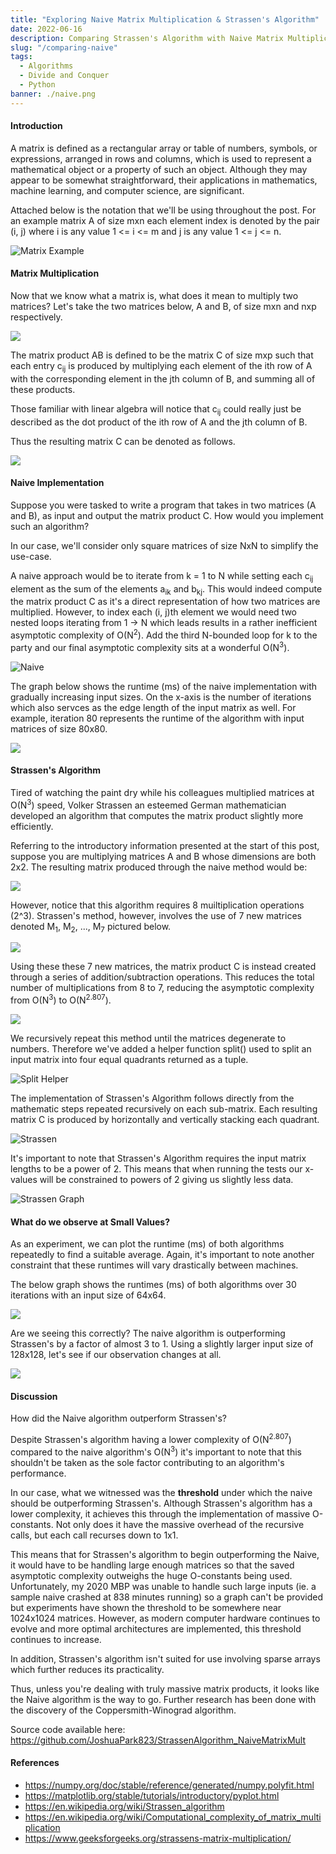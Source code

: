 ```yaml
---
title: "Exploring Naive Matrix Multiplication & Strassen's Algorithm"
date: 2022-06-16
description: Comparing Strassen's Algorithm with Naive Matrix Multiplication.
slug: "/comparing-naive"
tags:
  - Algorithms
  - Divide and Conquer
  - Python
banner: ./naive.png
---
```


#### Introduction

A matrix is defined as a rectangular array or table of numbers, symbols, or expressions, arranged in rows and columns, which is used to represent a mathematical object or a property of such an object.
Although they may appear to be somewhat straightforward, their applications in mathematics, machine learning, and computer science, are significant.

Attached below is the notation that we'll be using throughout the post. For an example matrix A of size mxn each element index is denoted by the pair (i, j) where i is any value 1 <= i <= m
and j is any value 1 <= j <= n.

<img src="matrix_3.png" alt="Matrix Example"/>

#### Matrix Multiplication

Now that we know what a matrix is, what does it mean to multiply two matrices? Let's take the two matrices below, A and B, of size mxn and nxp respectively.

<img src="mult_1.png"/>

The matrix product AB is defined to be the matrix C of size mxp such that each entry c<sub>ij</sub> is produced by multiplying each element of the ith row of A with 
the corresponding element in the jth column of B, and summing all of these products.

Those familiar with linear algebra will notice that c<sub>ij</sub> could really just be described as the dot product of the ith row of A and the jth column of B.

Thus the resulting matrix C can be denoted as follows.

<img src="mult_2.png"/>

#### Naive Implementation

Suppose you were tasked to write a program that takes in two matrices (A and B), as input and output the matrix product C. How would you implement such an algorithm?

In our case, we'll consider only square matrices of size NxN to simplify the use-case. 

A naive approach would be to iterate from k = 1 to N while setting each c<sub>ij</sub> element as the sum of the elements a<sub>ik</sub> and b<sub>kj</sub>. This would
indeed compute the matrix product C as it's a direct representation of how two matrices are multiplied. However, to index each (i, j)th element we would need two nested
loops iterating from 1 -> N which leads results in a rather inefficient asymptotic complexity of O(N<sup>2</sup>). Add the third N-bounded loop for k to the party
and our final asymptotic complexity sits at a wonderful O(N<sup>3</sup>).

![Naive](./naive.png)

The graph below shows the runtime (ms) of the naive implementation with gradually increasing input sizes. On the x-axis is the number of iterations which also servces as the
edge length of the input matrix as well. For example, iteration 80 represents the runtime of the algorithm with input matrices of size 80x80.

![](./naive_graph.png)

#### Strassen's Algorithm

Tired of watching the paint dry while his colleagues multiplied matrices at O(N<sup>3</sup>) speed, Volker Strassen an esteemed German mathematician developed an algorithm 
that computes the matrix product slightly more efficiently.

Referring to the introductory information presented at the start of this post, suppose you are multiplying matrices A and B whose dimensions are both 2x2. The resulting
matrix produced through the naive method would be:

![](./strassen_1.png)

However, notice that this algorithm requires 8 muiltiplication operations (2^3). Strassen's method, however, involves the use of 7 new matrices denoted M<sub>1</sub>, M<sub>2</sub>, 
..., M<sub>7</sub> pictured below.

![](./strassen_2.png)

Using these these 7 new matrices, the matrix product C is instead created through a series of addition/subtraction operations.
This reduces the total number of multiplications from 8 to 7, reducing the asymptotic complexity from O(N<sup>3</sup>) to O(N<sup>2.807</sup>).

![](./strassen_3.png)

We recursively repeat this method until the matrices degenerate to numbers. Therefore we've added a helper function split() used to split an input matrix into four equal quadrants
returned as a tuple.

![Split Helper](./split_helper.png)

The implementation of Strassen's Algorithm follows directly from the mathematic steps repeated recursively on each sub-matrix. Each resulting matrix C is produced by horizontally and 
vertically stacking each quadrant.

![Strassen](./strassen.png)

It's important to note that Strassen's Algorithm requires the input matrix lengths to be a power of 2. This means that when running the tests our x-values will be constrained to
powers of 2 giving us slightly less data.

![Strassen Graph](./strassen_graph.png)

#### What do we observe at Small Values?

As an experiment, we can plot the runtime (ms) of both algorithms repeatedly to find a suitable average. Again, it's important to note another constraint that these runtimes will vary
drastically between machines.

The below graph shows the runtimes (ms) of both algorithms over 30 iterations with an input size of 64x64.

![](./30_64_1.png)

Are we seeing this correctly? The naive algorithm is outperforming Strassen's by a factor of almost 3 to 1. Using a slightly larger input size of 128x128, let's see if our observation 
changes at all.

![](./30_128_6.5_2.png)

#### Discussion

How did the Naive algorithm outperform Strassen's?

Despite Strassen's algorithm having a lower complexity of O(N<sup>2.807</sup>) compared to the naive algorithm's O(N<sup>3</sup>) it's important to note that this shouldn't
be taken as the sole factor contributing to an algorithm's performance.

In our case, what we witnessed was the <b>threshold</b> under which the naive should be outperforming Strassen's. Although Strassen's algorithm has a lower complexity, it achieves this
through the implementation of massive O-constants. Not only does it have the massive overhead of the recursive calls, but each call recurses down to 1x1.

This means that for Strassen's algorithm to begin outperforming the Naive, it would have to be handling large enough matrices so that the saved asymptotic complexity outweighs the huge
O-constants being used. Unfortunately, my 2020 MBP was unable to handle such large inputs (ie. a sample naive crashed at 838 minutes running) so a graph can't be provided but experiments have
shown the threshold to be somewhere near 1024x1024 matrices. However, as modern computer hardware continues to evolve and more optimal architectures are implemented, this threshold continues
to increase.

In addition, Strassen's algorithm isn't suited for use involving sparse arrays which further reduces its practicality.

Thus, unless you're dealing with truly massive matrix products, it looks like the Naive algorithm is the way to go. 
Further research has been done with the discovery of the Coppersmith-Winograd algorithm.

Source code available here: https://github.com/JoshuaPark823/StrassenAlgorithm_NaiveMatrixMult

#### References

- https://numpy.org/doc/stable/reference/generated/numpy.polyfit.html
- https://matplotlib.org/stable/tutorials/introductory/pyplot.html
- https://en.wikipedia.org/wiki/Strassen_algorithm
- https://en.wikipedia.org/wiki/Computational_complexity_of_matrix_multiplication
- https://www.geeksforgeeks.org/strassens-matrix-multiplication/